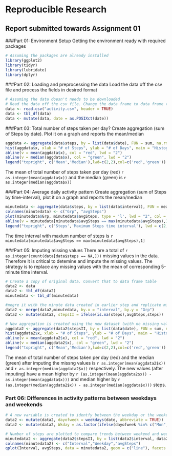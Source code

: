 # Reproducible Research


## Report submitted towards Assignment 01

###Part 01: Environment Setup
Getting the environment ready with required packages
```r
# Assuming the packages are already installed
library(ggplot2)
library(tidyr)
library(lubridate)
library(dplyr)
```


###Part 02: Loading and preprocessing the data
Load the data off the csv file and process the fields in desired format
```r
# Assuming the data doesn't needs to be downloaded
# Read the data off the csv file. Change the data frame to data frame table and convert date to POSIXct
data <- read.csv("activity.csv", header = TRUE)
data <- tbl_df(data)
data <- mutate(data, date = as.POSIXct(date))
```

###Part 03: Total number of steps taken per day?
Create aggregation (sum of  Steps by date). Plot it on a graph and reports the mean/median
```r

aggdata <- aggregate(data$steps, by = list(data$date), FUN = sum, na.rm = TRUE)
hist(aggdata$x, xlab = "# of Steps", ylab = "# of Days", main = "Histogram # of Steps")
abline(v = mean(aggdata$x), col = "red", lwd = "2")
abline(v = median(aggdata$x), col = "green", lwd = "2")
legend("topright", c('Mean','Median'),lwd=c(2,2),col=c('red','green'))
```

The mean of total number of steps taken per day (red) `r as.integer(mean(aggdata$x))` and the median (green) is `r as.integer(median(aggdata$x))`


###Part 04: Average daily activity pattern
Create aggregation (sum of  Steps by time-interval), plot it on a graph and reports the mean/median
```r
minutedata <- aggregate(data$steps, by = list(data$interval), FUN = mean, na.rm = TRUE)
colnames(minutedata) <- c("Grp", "avgSteps")
plot(minutedata$Grp, minutedata$avgSteps, type = 'l', lwd = "2", col = 'blue', xlab = "Time-Interval (Minute) of the Day", ylab = "Average Steps", main = "Average Daily Activity Pattern")
abline(v = minutedata[minutedata$avgSteps == max(minutedata$avgSteps),1], col = "green", lwd = "2")
legend("topright", c('Steps','Maximum Steps time interval'), lwd = c(2,2), col = c('blue','green'))
```

The time interval with maxium number of steps is `r minutedata[minutedata$avgSteps == max(minutedata$avgSteps),1]`

###Part 05: Imputing missing values
There are a total of `r as.integer(count(data[data$steps == NA,]))` missing values in the data. Therefore it is critical to detemine and impute the missing values. The strategy is to replace any missing values with the mean of corresponding 5-minute time interval.

```r
# Create a copy of original data. Convert that to data frame table
data2 <- data
data2 <- tbl_df(data2)
minutedata <- tbl_df(minutedata)

#megre it with the minute data created in earlier step and replicate missing values with corresponsing interval average
data2 <- merge(data2,minutedata, by.x = "interval", by.y = "Grp")
data2 <- mutate(data2, stepsII = ifelse(is.na(steps),avgSteps,steps))

# New aggregation is created using the new dataset (with no missing values) by date and a graph is generated
aggdata2 <- aggregate(data2$stepsII, by = list(data$date), FUN = sum, na.rm = TRUE)
hist(aggdata2$x, xlab = "# of Steps", ylab = "# of Days", main = "Histogram # of Steps")
abline(v = mean(aggdata2$x), col = "red", lwd = "2")
abline(v = median(aggdata2$x), col = "green", lwd = "2")
legend("topright", c('Mean','Median'),lwd=c(2,2),col=c('red','green'))
```

The mean of total number of steps taken per day (red) and the median (green)  after imputing the missng values is `r as.integer(mean(aggdata2$x))`  and `r as.integer(median(aggdata2$x))` respectively. The new values (after imputing) have a mean higher by `r (as.integer(mean(aggdata2$x)) - as.integer(mean(aggdata$x)))` and median higher by `r (as.integer(median(aggdata2$x)) - as.integer(median(aggdata$x)))` steps.

### Part 06: Differences in activity patterns between weekdays and weekends
```r
# A new variable is created to identfy between the weekday or the weekend
data2 <- mutate(data2, dayofweek = weekdays(date, abbreviate = TRUE))
data2 <- mutate(data2, Wkday = as.factor(ifelse(dayofweek %in% c("Mon","Tue","Wed","Thu","Fri"), "weekday", "weekend")))

# Number of steps are plotted to compare trends between weekend and weekdays steps
minutedata2 <- aggregate(data2$stepsII, by = list(data2$interval, data2$Wkday), FUN = mean, na.rm = TRUE)
colnames(minutedata2) <- c("Interval","Weekday","avgSteps")
qplot(Interval, avgSteps, data = minutedata2, geom = c("line"), facets = Weekday~.)+ggtitle("Average Steps by 5 Minute time interval")+labs(x="Interval",y="Average Steps")

```
